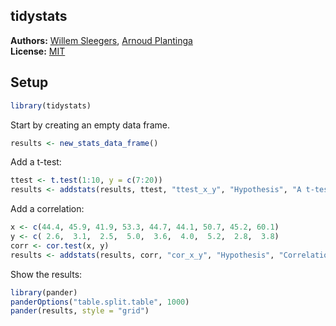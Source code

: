 <!-- README.md is generated from README.Rmd. Please edit that file -->

tidystats
---------------

**Authors:** [Willem Sleegers](http://willemsleegers.com/), [Arnoud Plantinga](http://www.arnoudplantinga.nl/)<br/>
**License:** [MIT](https://opensource.org/licenses/MIT)

## Setup

```r
library(tidystats)
```


Start by creating an empty data frame. 

```r
results <- new_stats_data_frame()
```

Add a t-test:

```r
ttest <- t.test(1:10, y = c(7:20))
results <- addstats(results, ttest, "ttest_x_y", "Hypothesis", "A t-test of x and y")
```

Add a correlation:

```r
x <- c(44.4, 45.9, 41.9, 53.3, 44.7, 44.1, 50.7, 45.2, 60.1)
y <- c( 2.6,  3.1,  2.5,  5.0,  3.6,  4.0,  5.2,  2.8,  3.8)
corr <- cor.test(x, y)
results <- addstats(results, corr, "cor_x_y", "Hypothesis", "Correlation between x and y")
```

Show the results:

```r
library(pander)
panderOptions("table.split.table", 1000)
pander(results, style = "grid")
```



